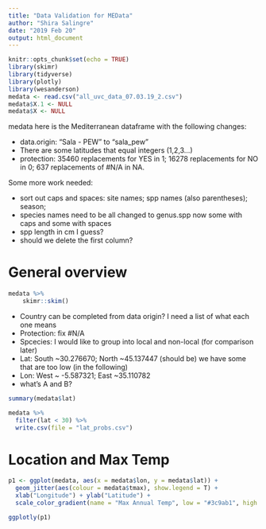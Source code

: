 ```yaml
---
title: "Data Validation for MEData"
author: "Shira Salingre"
date: "2019 Feb 20"
output: html_document
---
```


```r
knitr::opts_chunk$set(echo = TRUE)
library(skimr)
library(tidyverse)
library(plotly)
library(wesanderson)
medata <- read.csv("all_uvc_data_07.03.19_2.csv")
medata$X.1 <- NULL
medata$X <- NULL

```

medata here is the Mediterranean dataframe with the following changes:

* data.origin: “Sala - PEW” to “sala_pew”
* There are some latitudes that equal integers (1,2,3…)
* protection: 35460 replacements for YES in 1; 16278 replacements for NO in 0; 637 replacements of #N/A in NA.

Some more work needed:

- sort out caps and spaces: site names; spp names (also parentheses);  season; 
- species names need to be all changed to genus.spp now some with caps and some with spaces
- spp length in cm I guess?
- should we delete the first column?	

# General overview

```r
medata %>%
	skimr::skim()
```

- Country can be completed from data origin? I need a list of what each one means
- Protection: fix #N/A
- Spcecies: I would like to group into local and non-local (for comparison later)
- Lat: South ~30.276670; North ~45.137447 (should be) we have some that are too low (in the following)
- Lon: West ~ -5.587321; East ~35.110782
- what's A and B?


```r
summary(medata$lat)

medata %>% 
  filter(lat < 30) %>% 
  write.csv(file = "lat_probs.csv")
```

# Location and Max Temp

```r
p1 <- ggplot(medata, aes(x = medata$lon, y = medata$lat)) +
  geom_jitter(aes(colour = medata$tmax), show.legend = T) +
  xlab("Longitude") + ylab("Latitude") +
  scale_color_gradient(name = "Max Annual Temp", low = "#3c9ab1", high = "#f22300", na.value = "#899da4")

ggplotly(p1)

```






